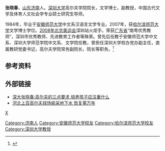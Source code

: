 {{Infobox person
| name                = 张晓春
| gender              = 男
| birth_date          = 1963年6月
| birth_place         = {{PRC}} [[山东省|山东省]][[济南市|济南市]]
| nationality         = {{PRC}}
| residence           = [[深圳|深圳]]
| alma_mater          = [[安徽师范大学|安徽师范大学]]<br/>[[哈尔滨师范大学|哈尔滨师范大学]]
| occupation          = [[教授|教授]]
| agent               = [[深圳大学|深圳大学]]
| research            = 中国古代文化、高尔夫历史与文化
}}
'''张晓春'''{{BD|1963年|6月||CatIdx=Z}}，[[山东|山东]][[济南市|济南]]人。[[深圳大学|深圳大学]]高尔夫学院院长，文学博士，副教授，中国古代文学及体育人文社会学专业硕士研究生导师。

1984年，毕业于[[安徽师范大学|安徽师范大学]]中文系汉语言文学专业。2007年，获[[哈尔滨师范大学|哈尔滨师范大学]]文学博士学位。[[2008年北京奥运会|2008年北京奥运会]]深圳站火炬手。荣获[[广东省|广东省]]“南粤优秀教师”，深圳市优秀教师、先进教育工作者等殊荣。曾先后任教于安徽师范大学中文系、深圳大学师范学院中文系、文学院任教，曾担任深圳大学校办党办副主任，直属教研党委书记，高尔夫学院常务副院长，院长等职务。<ref>{{cite web|url=http://golf.szu.edu.cn/golf/Website.jsp?t=3&news_id=20150309024726|title=张晓春|publisher=深圳大学高尔夫学院|access-date=2017-08-25|archive-url=https://web.archive.org/web/20170825124014/http://golf.szu.edu.cn/golf/Website.jsp?t=3&news_id=20150309024726|archive-date=2017-08-25|dead-url=yes}}</ref>

== 参考资料 ==
{{reflist}}

==外部链接==
* [http://golf.sina.com.cn/2010-07-22/17085116463.shtml 深大张晓春:高尔夫的三点要求 培养孩子应注重什么] {{Wayback|url=http://golf.sina.com.cn/2010-07-22/17085116463.shtml |date=20191010173222 }}
* [http://china.huanqiu.com/roll/2011-08/1882392_2.html 河北上百高尔夫球场偷采地下水 恢复需万年]{{Dead link|date=2020年1月 |bot=InternetArchiveBot |fix-attempted=yes }}

{{DEFAULTSORT:Zhang张}}
[[分类:张姓|X]]
[[Category:济南人|Category:济南人]]
[[Category:安徽师范大学校友|Category:安徽师范大学校友]]
[[Category:哈尔滨师范大学校友|Category:哈尔滨师范大学校友]]
[[Category:深圳大学教授|Category:深圳大学教授]]